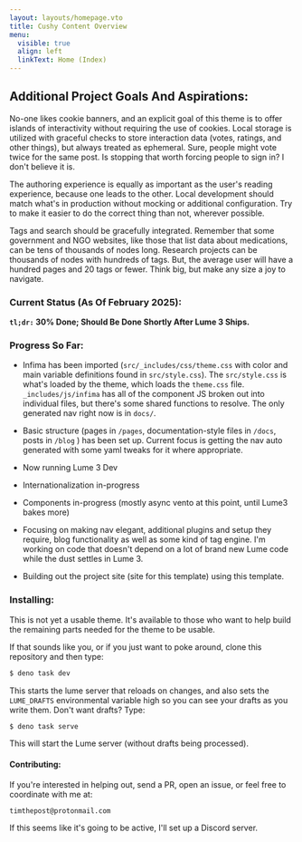 ```yaml
---
layout: layouts/homepage.vto
title: Cushy Content Overview
menu:
  visible: true
  align: left
  linkText: Home (Index)
---
```


## Additional Project Goals And Aspirations:

No-one likes cookie banners, and an explicit goal of this theme is to
offer islands of interactivity without requiring the use of cookies. Local
storage is utilized with graceful checks to store interaction data (votes, 
ratings, and other things), but always treated as ephemeral. Sure, people 
might vote twice for the same post. Is stopping that worth forcing people
to sign in? I don't believe it is.

The authoring experience is equally as important as the user's reading experience,
because one leads to the other. Local development should match what's in
production without mocking or additional configuration. Try to make it easier to do
the correct thing than not, wherever possible. 
 
Tags and search should be gracefully integrated. Remember that some government 
and NGO websites, like those that list data about medications, can be tens of thousands 
of nodes long. Research projects can be thousands of nodes with hundreds of tags. But,
the average user will have a hundred pages and 20 tags or fewer. Think big, but make 
any size a joy to navigate. 

<div class="alert alert--info margin-bottom--md" role="alert">
<h3>Current Status (As Of February 2025):</h3>
<strong><code>tl;dr:</code> 30% Done; Should Be Done Shortly After Lume 3 Ships.</strong>
</div>

### Progress So Far:

  - Infima has been imported (`src/_includes/css/theme.css` with color and main variable
  definitions found in `src/style.css`). The `src/style.css` is what's loaded by the theme,
  which loads the `theme.css` file. `_includes/js/infima` has all of the component JS 
  broken out into individual files, but there's some shared functions to resolve. The only 
  generated nav right now is in `docs/`. 

  - Basic structure (pages in `/pages`, documentation-style files in `/docs`, posts in `/blog`
  ) has been set up. Current focus is getting the nav auto generated with some yaml tweaks for
  it where appropriate.

  - Now running Lume 3 Dev

  - Internationalization in-progress

  - Components in-progress (mostly async vento at this point, until Lume3 bakes more)

  - Focusing on making nav elegant, additional plugins and setup they require, blog functionality
    as well as some kind of tag engine. I'm working on code that doesn't depend on a lot of brand 
    new Lume code while the dust settles in Lume 3.

  - Building out the project site (site for this template) using this template. 

### Installing:

This is not yet a usable theme. It's available to those who want to help build the remaining parts 
needed for the theme to be usable. 

If that sounds like you, or if you just want to poke around, clone this repository and then type:

```bash
$ deno task dev
```

This starts the lume server that reloads on changes, and also sets the `LUME_DRAFTS` environmental
variable high so you can see your drafts as you write them. Don't want drafts? Type:

```bash
$ deno task serve
```

This will start the Lume server (without drafts being processed).

#### Contributing:

If you're interested in helping out, send a PR, open an issue, or feel free to coordinate with me 
at:

```
timthepost@protonmail.com
```

If this seems like it's going to be active, I'll set up a Discord server.
